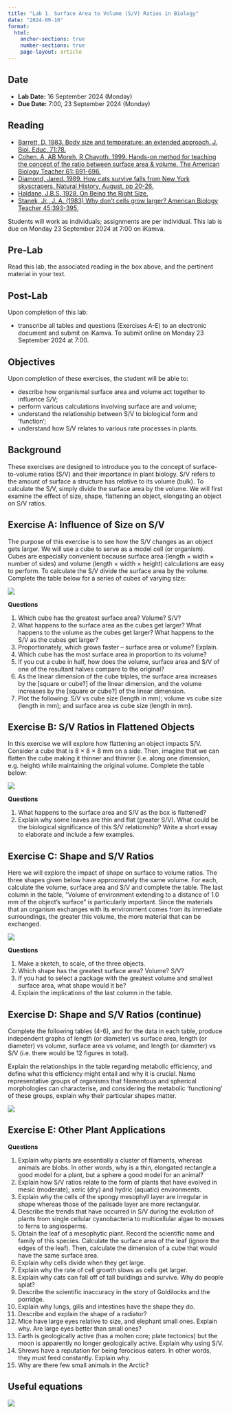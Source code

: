 ```yaml
---
title: "Lab 1. Surface Area to Volume (S/V) Ratios in Biology"
date: "2024-09-10"
format:
  html:
    anchor-sections: true
    number-sections: true
    page-layout: article
---
```


::: callout-note
## Date

- **Lab Date:** 16 September 2024 (Monday)
- **Due Date:** 7:00, 23 September 2024 (Monday)
:::

::: callout-note
## Reading

- [Barrett, D. 1983. Body size and temperature: an extended approach. J. Biol. Educ. 71:78.](../docs/Barrett_1983.pdf)
- [Cohen, A, AB Moreh, R Chayoth. 1999. Hands-on method for teaching the concept of the ratio between surface area & volume. The American Biology Teacher 61: 691-696.](../docs/Cohen_et_al_1999.pdf)
- [Diamond, Jared. 1989. How cats survive falls from New York skyscrapers. Natural History, August, pp 20-26.](../docs/Diamond_1989.pdf)
- [Haldane, J.B.S. 1928. On Being the Right Size.](../docs/Haldane_1928.pdf)
- [Stanek, Jr., J. A. (1983) Why don't cells grow larger? American Biology Teacher 45:393-395.](../docs/Stanek_1983.pdf)
:::

Students will work as individuals; assignments are per individual. This lab is due on Monday 23 September 2024 at 7:00 on iKamva.

## Pre-Lab

Read this lab, the associated reading in the box above, and the pertinent material in your text.

## Post-Lab

Upon completion of this lab:

- transcribe all tables and questions (Exercises A-E) to an electronic document and submit on iKamva. To submit online on Monday 23 September 2024 at 7:00.

## Objectives

Upon completion of these exercises, the student will be able to:

- describe how organismal surface area and volume act together to influence S/V;
- perform various calculations involving surface are and volume;
- understand the relationship between S/V to biological form and ‘function’;
- understand how S/V relates to various rate processes in plants.

## Background

These exercises are designed to introduce you to the concept of surface-to-volume ratios (S/V) and their importance in plant biology. S/V refers to the amount of surface a structure has relative to its volume (bulk). To calculate the S/V, simply divide the surface area by the volume. We will first examine the effect of size, shape, flattening an object, elongating an object on S/V ratios.

## Exercise A: Influence of Size on S/V

The purpose of this exercise is to see how the S/V changes as an object gets larger. We will use a cube to serve as a model cell (or organism). Cubes are especially convenient because surface area (length × width × number of sides) and volume (length × width × height) calculations are easy to perform. To calculate the S/V divide the surface area by the volume. Complete the table below for a series of cubes of varying size:

![](/images/BDC223_Lab1_Table1.png)

**Questions**

1. Which cube has the greatest surface area? Volume? S/V?
2. What happens to the surface area as the cubes get larger? What happens to the volume as the cubes get larger? What happens to the S/V as the cubes get larger?
3. Proportionately, which grows faster – surface area or volume? Explain.
4. Which cube has the most surface area in proportion to its volume?
5. If you cut a cube in half, how does the volume, surface area and S/V of one of the resultant halves compare to the original?
6. As the linear dimension of the cube triples, the surface area increases by the \[square or cube?\] of the linear dimension, and the volume increases by the \[square or cube?\] of the linear dimension.
7. Plot the following: S/V vs cube size (length in mm); volume vs cube size (length in mm); and surface area vs cube size (length in mm).

## Exercise B: S/V Ratios in Flattened Objects

In this exercise we will explore how flattening an object impacts S/V. Consider a cube that is 8 × 8 × 8 mm on a side. Then, imagine that we can flatten the cube making it thinner and thinner (i.e. along one dimension, e.g. height) while maintaining the original volume. Complete the table below:

![](/images/BDC223_Lab1_Table2.png)

**Questions**

1. What happens to the surface area and S/V as the box is flattened?
2. Explain why some leaves are thin and flat (greater S/V). What could be the biological significance of this S/V relationship? Write a short essay to elaborate and include a few examples.

## Exercise C: Shape and S/V Ratios

Here we will explore the impact of shape on surface to volume ratios. The three shapes given below have approximately the same volume. For each, calculate the volume, surface area and S/V and complete the table. The last column in the table, “Volume of environment extending to a distance of 1.0 mm of the object’s surface” is particularly important. Since the materials that an organism exchanges with its environment comes from its immediate surroundings, the greater this volume, the more material that can be exchanged.

![](/images/BDC223_Lab1_Table3.png)

**Questions**

1. Make a sketch, to scale, of the three objects.
2. Which shape has the greatest surface area? Volume? S/V?
3. If you had to select a package with the greatest volume and smallest surface area, what shape would it be?
4. Explain the implications of the last column in the table.

## Exercise D: Shape and S/V Ratios (continue)
Complete the following tables (4-6), and for the data in each table, produce independent graphs of length (or diameter) vs surface area, length (or diameter) vs volume, surface area vs volume, and length (or diameter) vs S/V (i.e. there would be 12 figures in total).

Explain the relationships in the table regarding metabolic efficiency, and define what this efficiency might entail and why it is crucial. Name representative groups of organisms that filamentous and spherical morphologies can characterise, and considering the metabolic ‘functioning’ of these groups, explain why their particular shapes matter.

![](/images/BDC223_Lab1_Table4-6.png)

## Exercise E: Other Plant Applications

**Questions**

1. Explain why plants are essentially a cluster of filaments, whereas animals are blobs. In other words, why is a thin, elongated rectangle a good model for a plant, but a sphere a good model for an animal?
2. Explain how S/V ratios relate to the form of plants that have evolved in mesic (moderate), xeric (dry) and hydric (aquatic) environments.
3. Explain why the cells of the spongy mesophyll layer are irregular in shape whereas those of the palisade layer are more rectangular.
4. Describe the trends that have occurred in S/V during the evolution of plants from single cellular cyanobacteria to multicellular algae to mosses to ferns to angiosperms.
5. Obtain the leaf of a mesophytic plant. Record the scientific name and family of this species. Calculate the surface area of the leaf (ignore the edges of the leaf). Then, calculate the dimension of a cube that would have the same surface area. 
6. Explain why cells divide when they get large.
7. Explain why the rate of cell growth slows as cells get larger.
8. Explain why cats can fall off of tall buildings and survive. Why do people splat?
9. Describe the scientific inaccuracy in the story of Goldilocks and the porridge.
10. Explain why lungs, gills and intestines have the shape they do.
11. Describe and explain the shape of a radiator?
12. Mice have large eyes relative to size, and elephant small ones. Explain why. Are large eyes better than small ones?
13. Earth is geologically active (has a molten core; plate tectonics) but the moon is apparently no longer geologically active. Explain why using S/V.
14. Shrews have a reputation for being ferocious eaters. In other words, they must feed constantly. Explain why.
15. Why are there few small animals in the Arctic?

## Useful equations

![](/images/BDC223_Lab1_equations.png)
